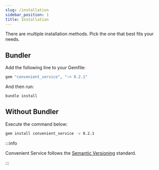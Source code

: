```yaml
---
slug: /installation
sidebar_position: 1
title: Installation
---
```


There are multiple installation methods. Pick the one that best fits your needs.

## Bundler

Add the following line to your Gemfile:

```ruby
gem "convenient_service", "~> 0.2.1"
```

And then run:

```bash
bundle install
```

## Without Bundler

Execute the command below:

```bash
gem install convenient_service -v 0.2.1
```

:::info

Convenient Service follows the [Semantic Versioning](https://semver.org/) standard.

:::
